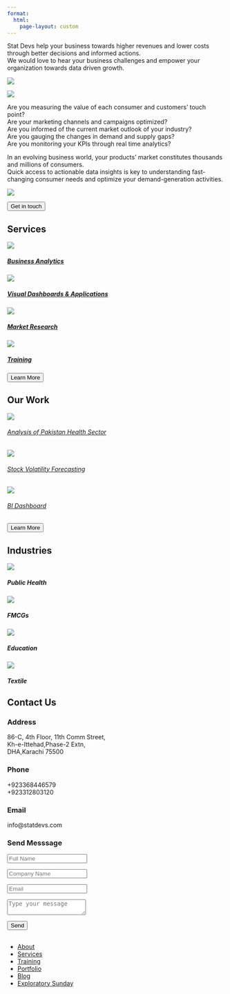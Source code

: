 ```yaml
---
format:
  html:
    page-layout: custom
---
```


::: {#home}
:::

::: grid
::: {#action .g-col-12 .g-col-md-6}
<p>Stat Devs help your business towards higher revenues and lower costs through better decisions and informed actions.<br>We would love to hear your business challenges and empower your organization towards data driven growth.</p>
:::

::: {#venn .g-col-12 .g-col-md-6}
<img src="images/venn.png"/>
:::

::: {#pyramid .g-col-12 .g-col-md-6}
<img src="images/pyramid.png"/>
:::

::: {#questions .g-col-12 .g-col-md-6}
<p>Are you measuring the value of each consumer and customers' touch point?<br>Are your marketing channels and campaigns optimized?<br>Are you informed of the current market outlook of your industry?<br>Are you gauging the changes in demand and supply gaps?<br>Are you monitoring your KPIs through real time analytics?</p>
:::

::: {#aboutus .g-col-12 .g-col-md-6}
<p>In an evolving business world, your products' market constitutes thousands and millions of consumers.<br>Quick access to actionable data insights is key to understanding fast-changing consumer needs and optimize your demand-generation activities.</p>
:::

::: {#domino .g-col-12 .g-col-md-6}
<img src="images/domino.png"/>
:::
:::

::: button3
<a href="index.qmd#cont"> <button class="btn btn-outline-primary btn-lg">Get in touch</button> </a>
:::

::: {#our-expertise}
<h2>Services</h2>
:::

::: grid
::: {.g-col-12 .g-col-md-6}
<a href = "consulting.qmd">

<img src="images/1st-icon.png"/>

<h5>Business Analytics</h5>

</a>
:::

::: {.g-col-12 .g-col-md-6}
<a href = "consulting.qmd">

<img src="images/2nd-icon.png"/>

<h5>Visual Dashboards & Applications</h5>

</a>
:::

::: {.g-col-12 .g-col-md-6}
<a href = "consulting.qmd">

<img src="images/3rd-icon.png"/>

<h5>Market Research</h5>

</a>
:::

::: {.g-col-12 .g-col-md-6}
<a href = "training.qmd">

<img src="images/4th-icon.png"/>

<h5>Training</h5>

</a>
:::
:::

::: {#button2}
<a href="consulting.qmd"> <button class="btn btn-outline-primary btn-lg">Learn More</button> </a>
:::

::: {#past-work}
<h2>Our Work</h2>

::: grid
::: {.g-col-12 .g-col-md-4}
<a href = "portfolio_presentation.qmd#health" target="_blank">

<img src="images/health.png"/>

<h6>Analysis of Pakistan Health Sector</h6>

</a>
:::

::: {.g-col-12 .g-col-md-4}
<a href = "portfolio_presentation.qmd#stock" target="_blank">

<img src="images/stock.png"/>

<h6>Stock Volatility Forecasting</h6>

</a>
:::

::: {.g-col-12 .g-col-md-4}
<a href = "portfolio_presentation.qmd#dashboard" target="_blank">

<img src="images/dashboard.png"/>

<h6>BI Dashboard</h6>

</a>
:::
:::
:::

::: {#button1}
<a href="portfolio.qmd"> <button class="btn btn-outline-primary btn-lg">Learn More</button> </a>
:::

::: {#industries}
<h2>Industries</h2>

::: grid
::: {.g-col-12 .g-col-md-3}
<img src="images/public-health.png"/>

<h5>Public Health</h5>
:::

::: {.g-col-12 .g-col-md-3}
<img src="images/fmcg.png"/>

<h5>FMCGs</h5>
:::

::: {.g-col-12 .g-col-md-3}
<img src="images/education.png"/>

<h5>Education</h5>
:::

::: {.g-col-12 .g-col-md-3}
<img src="images/textile.png"/>

<h5>Textile</h5>
:::
:::
:::

::: {#cont .contact}
::: content
<h2>

Contact Us

</h2 >
:::

::: container
::: contactInfo
::: box
::: icon
<i class="bi bi-pin-map"></i>
:::

::: text
<h3>Address</h3>

<p>86-C, 4th Floor, 11th Comm Street,<br>Kh-e-Ittehad,Phase-2 Extn,<br>DHA,Karachi 75500</p>
:::
:::

::: box
::: icon
<i class="bi bi-telephone"></i>
:::

::: text
<h3>Phone</h3>

<p>+923368446579<br>+923312803120</p>
:::
:::

::: box
::: icon
<i class="bi bi-envelope"></i>
:::

::: text
<h3>Email</h3>

<p>info\@statdevs.com</p>
:::
:::
:::

::: contactForm
<form action="https://formsubmit.co/sarfaraz.jamal@statdevs.com" method="POST">

<h3>Send Messsage</h3>

::: inputBox
<input placeholder="Full Name"type="text" name="name" required ="required">
:::

::: inputBox
<input type="text" placeholder="Company Name"name="company" required ="required">
:::

::: inputBox
<input type="email" placeholder="Email"name="email" required ="required">
:::

::: inputBox
```{=html}
<textarea placeholder="Type your message"name="message" required="required"></textarea>
```
:::

::: inputBox
<input type="submit" name="submit" value ="Send">
:::

</form>
:::
:::
:::

::: footer
<h2>

</h2>

::: social
<a href="https://www.facebook.com/profile.php?id=100088076201356"><i class="bi bi-facebook"></i></a> <a href="https://twitter.com/StatDevs "><i class="bi bi-twitter"></i></a> <a href="https://www.linkedin.com/company/stat-devs"><i class="bi bi-linkedin"></i></a> <a href="https://github.com/Stat-Devs"><i class="bi bi-github"></i></a>
:::

<ul class="links">

<li><a href="about.qmd">About</a></li>

<li><a href="consulting.qmd">Services</a></li>

<li><a href="training.qmd">Training</a></li>

<li><a href="portfolio.qmd">Portfolio</a></li>

<li><a href="blog.qmd">Blog</a></li>

<li><a href="exploratory-sunday.qmd">Exploratory Sunday</a></li>

</ul>
:::
